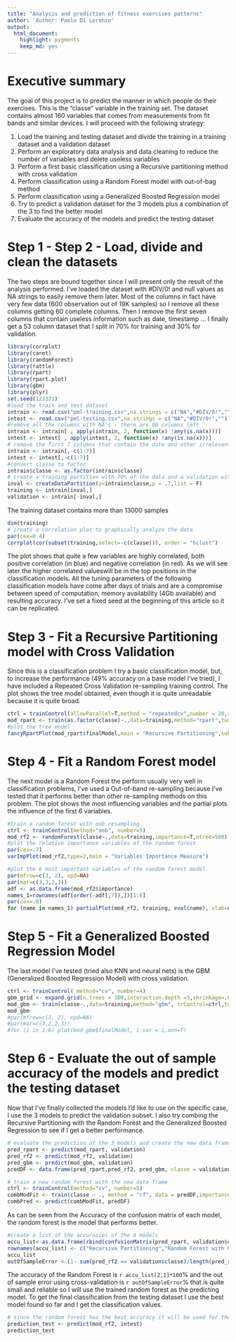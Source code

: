```yaml
---
title: "Analysis and prediction of fitness exercises patterns"
author: 'Author: Paolo Di Lorenzo'
output:
  html_document: 
    highlight: pygments
    keep_md: yes
---
```


# Executive summary
The goal of this project is to predict the manner in which people do their exercises. This is the "classe" variable in the training set. The dataset contains almost 160 variables that comes from measurements from fit bands and similar devices.
I will proceed with the following strategy:

1. Load the training and testing dataset and divide the training in a training dataset and a validation dataset
2. Perform an exploratory data analysis and data cleaning to reduce the number of variables and delete useless variables
3. Perform a first basic classification using a Recursive partitioning method with cross validation
4. Perform classification using a Random Forest model with out-of-bag method
5. Perform classification using a Generalized Boosted Regression model
5. Try to predict a validation dataset for the 3 models plus a combination of the 3 to find the better model
6. Evaluate the accuracy of the models and predict the testing dataset

# Step 1 - Step 2 - Load, divide and clean the datasets
   
The two steps are bound together since I will present only the result of the analysis performed.
I've loaded the dataset with #DIV/0! and null values as NA strings to easily remove them later. Most of the columns in fact have very few data (600 observation out of 19K samples) so I remove all these columns getting 60 complete columns.
Then I remove the first seven columns that contain useless information such as date, timestamp ...
I finally get a 53 column dataset that I split in 70% for training and 30% for validation. 

```r
library(corrplot)
library(caret)
library(randomForest)
library(rattle)
library(rpart)
library(rpart.plot)
library(gbm)
library(plyr)
set.seed(123321)
#load the train and test dataset
intrain <- read.csv("pml-training.csv",na.strings = c("NA","#DIV/0!",""))
intest <- read.csv("pml-testing.csv",na.strings = c("NA","#DIV/0!",""))
#remove all the columns with NA's - there are 60 columns left
intrain <- intrain[ , apply(intrain, 2, function(x) !any(is.na(x)))]
intest <- intest[ , apply(intest, 2, function(x) !any(is.na(x)))]
# remove the first 7 columns that contain the date and other irrelevant stuff - there are 53 columns left
intrain <- intrain[,-c(1:7)] 
intest <- intest[,-c(1:7)] 
#convert classe to factor
intrain$classe <- as.factor(intrain$classe)
# create a training partition with 70% of the data and a validation with 30% of the data
inval <- createDataPartition(y=intrain$classe,p = .7,list = F)
training <- intrain[inval,]
validation <- intrain[-inval,]
```
   
The training dataset contains more than 13000 samples 
   
```r
dim(training)
# create a correlation plot to graphically analyze the data
par(cex=0.4)
corrplot(cor(subset(training,select=-c(classe))), order = "hclust")
```
   
The plot shows that quite a few variables are highly correlated, both positive correlation (in blue) and negative correlation (in red). As we will see later the higher correlated valueswill be in the top positions in the classification models.
All the tuning parameters of the following classification models have come after days of trials and are a compromise between speed of computation, memory availability (4Gb available) and resulting accuracy. I've set a fixed seed at the beginning of this article so it can be replicated.

# Step 3 - Fit a Recursive Partitioning model with Cross Validation

Since this is a classification problem I try a basic classification model, but, to increase the performance (49% accuracy on a base model I've tried), I have included a Repeated Cross Validation re-sampling training control.
The plot shows the tree model obtained, even though it is quite unreadable because it is quite broad.

```r
ctrl = trainControl(allowParallel=T,method = "repeatedcv",number = 20,repeats=20)
mod_rpart <- train(as.factor(classe)~.,data=training,method="rpart",tuneLength=25,trControl=ctrl)
#plot the tree model
fancyRpartPlot(mod_rpart$finalModel,main = "Recursive Partitioning",sub = "Rpart Tree")
```

# Step 4 - Fit a Random Forest model

The next model is a Random Forest the perform usually very well in classification problems, I've used a Out-of-band re-sampling because I've tested that it performs better than other re-sampling methods on this problem. 
The plot shows the most influencing variables and the partial plots the influence of the first 6 variables.

```r
#train a random forest with oob resampling
ctrl <- trainControl(method="oob", number=5)
mod_rf2 <- randomForest(classe~.,data=training,importance=T,ntree=500)
#plot the relative importance variables of the random forest 
par(cex=.7)
varImpPlot(mod_rf2,type=2,main = "Variables Importance Measure")

#plot the 6 most important variables of the random forest model
par(mfrow=c(3, 2), xpd=NA)
par(mar=c(3,3,2,3))
adf <- as.data.frame(mod_rf2$importance)
names_1=rownames(adf[order(-adf[,7]),])[1:6]
par(cex=.8)
for (name in names_1) partialPlot(mod_rf2, training, eval(name), xlab=name, main=name)

```

# Step 5 - Fit a Generalized Boosted Regression Model

The last model I've tested (tried also KNN and neural nets) is the GBM (Generalized Boosted Regression Model) with cross validation.

```r
ctrl <- trainControl( method="cv", number=4)
gbm_grid <- expand.grid(n.trees = 300,interaction.depth =3,shrinkage=.01,n.minobsinnode =5)
mod_gbm <- train(classe~.,data=training,method="gbm", trControl=ctrl,tuneGrid=gbm_grid, verbose=F)
mod_gbm
#par(mfrow=c(3, 2), xpd=NA)
#par(mar=c(3,2,2,3))
#for (i in 1:6) plot(mod_gbm$finalModel, i.var = i,ann=T)
```   
   

# Step 6 - Evaluate the out of sample accuracy of the models and predict the testing dataset

   
Now that I've finally collected the models I'd like to use on the specific case, I use the 3 models to predict the validation subset.
I also try combing the Recursive Partitioning with the Random Forest and the Generalized Boosted Regression to see if I get a better performance.
   
```r
# evaluate the prediction of the 3 models and create the new data frame of the 3 prediction combined
pred_rpart <- predict(mod_rpart, validation)
pred_rf2 <- predict(mod_rf2, validation)
pred_gbm <- predict(mod_gbm, validation)
predDF <- data.frame(pred_rpart,pred_rf2, pred_gbm, classe = validation$classe)

# train a new random forest with the new data frame
ctrl <- trainControl(method="cv", number=5)
combModFit <- train(classe ~ ., method = "rf", data = predDF,importance=T,ntree=200)
combPred <- predict(combModFit, predDF)
```   
   
As can be seen from the Accuracy of the confusion matrix of each model, the random forest is the model that performs better.
   
```r
#create a list of the accuracies of the 4 models
accu_list<-as.data.frame(rbind(confusionMatrix(pred_rpart, validation$classe)$overall[1],confusionMatrix(pred_rf2, validation$classe)$overall[1],confusionMatrix(pred_gbm, validation$classe)$overall[1],confusionMatrix(combPred, predDF$classe)$overall[1]))
rownames(accu_list) <- c("Recursive Partitioning","Random Forest with OOB", "Generalized Boosted Regression","Combination of the 3")
accu_list
outOfSampleError <-(1- sum(pred_rf2 == validation$classe)/length(pred_rf2))*100
```   
   
The accuracy of the Random Forest is `r accu_list[2,1]*100`%  and the out of sample error using cross-validation is `r outOfSampleError`% that is quite small and reliable so I will use the trained random forest as the predicting model.
To get the final classification from the testing dataset I use the best model found so far and I get the classification values.
   
   
```r
# since the random forest has the best accuracy it will be used for the test prediction
prediction_test <- predict(mod_rf2, intest)
prediction_test
```   
